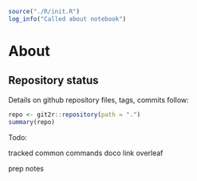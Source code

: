 
```r
source("./R/init.R")
log_info("Called about notebook")
```

# About {.unnumbered}

## Repository status {.unnumbered}

Details on github repository files, tags, commits follow:

```r
repo <- git2r::repository(path = ".")
summary(repo)
```



Todo:

tracked
common commands
doco link overleaf

prep notes 



